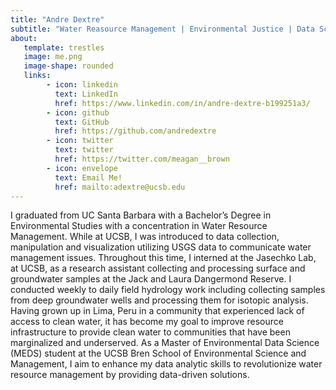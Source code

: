```yaml
---
title: "Andre Dextre" 
subtitle: "Water Reasource Management | Environmental Justice | Data Science"
about:
   template: trestles
   image: me.png
   image-shape: rounded
   links:
        - icon: linkedin
          text: LinkedIn
          href: https://www.linkedin.com/in/andre-dextre-b199251a3/
        - icon: github
          text: GitHub
          href: https://github.com/andredextre
        - icon: twitter
          text: twitter
          href: https://twitter.com/meagan__brown
        - icon: envelope
          text: Email Me!
          href: mailto:adextre@ucsb.edu
---
```


I graduated from UC Santa Barbara with a Bachelor's Degree in Environmental Studies with a concentration in Water Resource Management. While at UCSB, I was introduced to data collection, manipulation and visualization utilizing USGS data to communicate water management issues. Throughout this time, I interned at the Jasechko Lab, at UCSB, as a research assistant collecting and processing surface and groundwater samples at the Jack and Laura Dangermond Reserve. I conducted weekly to daily field hydrology work including collecting samples from deep groundwater wells and processing them for isotopic analysis. Having grown up in Lima, Peru in a community that experienced lack of access to clean water, it has become my goal to improve resource infrastructure to provide clean water to communities that have been marginalized and underserved. As a Master of Environmental Data Science (MEDS) student at the UCSB Bren School of Environmental Science and Management, I aim to enhance my data analytic skills to revolutionize water resource management by providing data-driven solutions.
